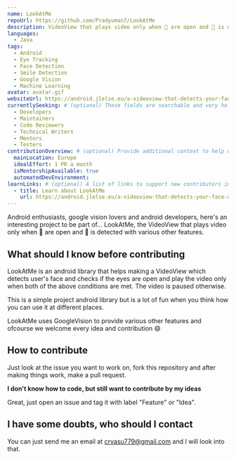 ```yaml
---
name: LookAtMe
repoUrl: https://github.com/Pradyuman7/LookAtMe
description: VideoView that plays video only when 👀 are open and 👦 is detected with various other features.
languages:
  - Java
tags:
  - Android
  - Eye Tracking
  - Face Detection
  - Smile Detection
  - Google Vision
  - Machine Learning
avatar: avatar.gif
websiteUrl: https://android.jlelse.eu/a-videoview-that-detects-your-face-and-tracks-your-eyes-afc3a04fd735
currentlySeeking: # (optional) These fields are searchable and very helpful for contributors to match well with your project
  - Developers
  - Maintainers
  - Code Reviewers
  - Technical Writers
  - Mentors
  - Testers
contributionOverview: # (optional) Provide additional context to help contributors match well with your project
  mainLocation: Europe
  idealEffort: 1 PR a month
  isMentorshipAvailable: true
  automatedDevEnvironment:
learnLinks: # (optional) A list of links to support new contributors in learning about your project and tech stack and culture / community
  - title: Learn about LookAtMe
    url: https://android.jlelse.eu/a-videoview-that-detects-your-face-and-tracks-your-eyes-afc3a04fd735
---
```


<!-- Divide your content into sections using our handy shortcodes. Each section is optional -->

<Overview>

Android enthusiasts, google vision lovers and android developers, here's an interesting project to be part of... LookAtMe, the VideoView that plays video only when 👀 are open and 👦 is detected with various other features.

</Overview>

<Contributing>

## What should I know before contributing

LookAtMe is an android library that helps making a VideoView which detects user's face and checks if the eyes are open and play the video only when both of the above conditions are met. The video is paused otherwise.

This is a simple project android library but is a lot of fun when you think how you can use it at different places.

LookAtMe uses GoogleVision to provide various other features and ofcourse we welcome every idea and contribution :smile:

## How to contribute

Just look at the issue you want to work on, fork this repository and after making things work, make a pull request.

**I don't know how to code, but still want to contribute by my ideas**

Great, just open an issue and tag it with label "Feature" or "Idea".

## I have some doubts, who should I contact

You can just send me an email at crvasu779@gmail.com and I will look into that.

</Contributing>
